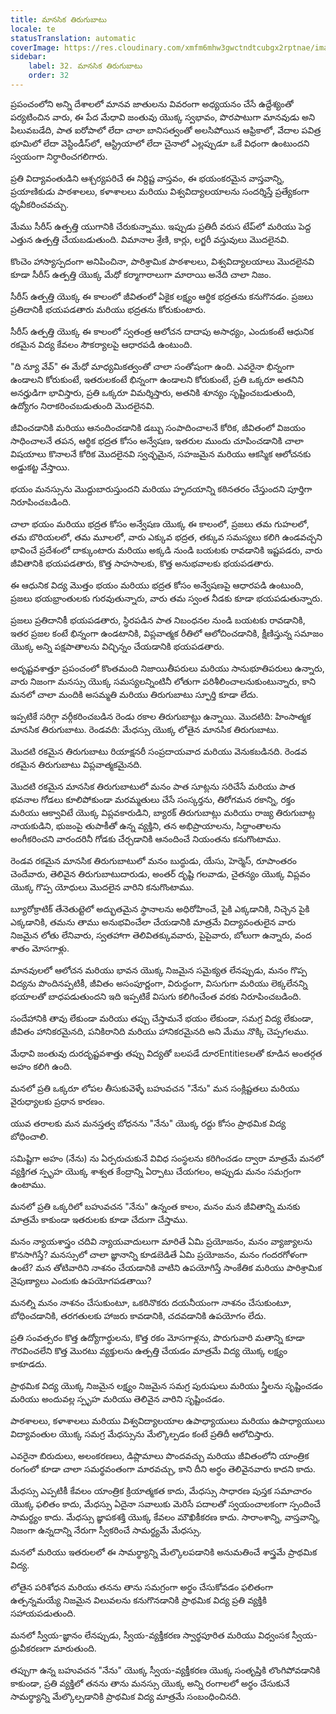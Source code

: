 ```yaml
---
title: మానసిక తిరుగుబాటు
locale: te
statusTranslation: automatic
coverImage: https://res.cloudinary.com/xmfm6mhw3gwctndtcubgx2rptnae/image/upload/v1740337243/small_cover_educacion_fundamental_a051170f1c.webp
sidebar:
    label: 32. మానసిక తిరుగుబాటు
    order: 32
---
```

ప్రపంచంలోని అన్ని దేశాలలో మానవ జాతులను వివరంగా అధ్యయనం చేసే ఉద్దేశ్యంతో పర్యటించిన వారు, ఈ పేద మేధావి జంతువు యొక్క స్వభావం, పొరపాటుగా మానవుడు అని పిలువబడేది, పాత ఐరోపాలో లేదా చాలా బానిసత్వంతో అలసిపోయిన ఆఫ్రికాలో, వేదాల పవిత్ర భూమిలో లేదా వెస్టిండీస్‌లో, ఆస్ట్రియాలో లేదా చైనాలో ఎల్లప్పుడూ ఒకే విధంగా ఉంటుందని స్వయంగా నిర్ధారించగలిగారు.

ప్రతి విద్యావంతుడిని ఆశ్చర్యపరిచే ఈ నిర్దిష్ట వాస్తవం, ఈ భయంకరమైన వాస్తవాన్ని, ప్రయాణికుడు పాఠశాలలు, కళాశాలలు మరియు విశ్వవిద్యాలయాలను సందర్శిస్తే ప్రత్యేకంగా ధృవీకరించవచ్చు.

మేము సీరీస్ ఉత్పత్తి యుగానికి చేరుకున్నాము. ఇప్పుడు ప్రతిదీ వరుస టేప్‌లో మరియు పెద్ద ఎత్తున ఉత్పత్తి చేయబడుతుంది. విమానాల శ్రేణి, కార్లు, లగ్జరీ వస్తువులు మొదలైనవి.

కొంచెం హాస్యాస్పదంగా అనిపించినా, పారిశ్రామిక పాఠశాలలు, విశ్వవిద్యాలయాలు మొదలైనవి కూడా సీరీస్ ఉత్పత్తి యొక్క మేధో కర్మాగారాలుగా మారాయి అనేది చాలా నిజం.

సీరీస్ ఉత్పత్తి యొక్క ఈ కాలంలో జీవితంలో ఏకైక లక్ష్యం ఆర్థిక భద్రతను కనుగొనడం. ప్రజలు ప్రతిదానికీ భయపడతారు మరియు భద్రతను కోరుకుంటారు.

సీరీస్ ఉత్పత్తి యొక్క ఈ కాలంలో స్వతంత్ర ఆలోచన దాదాపు అసాధ్యం, ఎందుకంటే ఆధునిక రకమైన విద్య కేవలం సౌకర్యాలపై ఆధారపడి ఉంటుంది.

"ది న్యూ వేవ్" ఈ మేధో మాధ్యమికత్వంతో చాలా సంతోషంగా ఉంది. ఎవరైనా భిన్నంగా ఉండాలని కోరుకుంటే, ఇతరులకంటే భిన్నంగా ఉండాలని కోరుకుంటే, ప్రతి ఒక్కరూ అతనిని అనర్హుడిగా భావిస్తారు, ప్రతి ఒక్కరూ విమర్శిస్తారు, అతనికి శూన్యం సృష్టించబడుతుంది, ఉద్యోగం నిరాకరించబడుతుంది మొదలైనవి.

జీవించడానికి మరియు ఆనందించడానికి డబ్బు సంపాదించాలనే కోరిక, జీవితంలో విజయం సాధించాలనే తపన, ఆర్థిక భద్రత కోసం అన్వేషణ, ఇతరుల ముందు చూపించడానికి చాలా విషయాలు కొనాలనే కోరిక మొదలైనవి స్వచ్ఛమైన, సహజమైన మరియు ఆకస్మిక ఆలోచనకు అడ్డుకట్ట వేస్తాయి.

భయం మనస్సును మొద్దుబారుస్తుందని మరియు హృదయాన్ని కఠినతరం చేస్తుందని పూర్తిగా నిరూపించబడింది.

చాలా భయం మరియు భద్రత కోసం అన్వేషణ యొక్క ఈ కాలంలో, ప్రజలు తమ గుహలలో, తమ బొరియలలో, తమ మూలలో, వారు ఎక్కువ భద్రత, తక్కువ సమస్యలు కలిగి ఉండవచ్చని భావించే ప్రదేశంలో దాక్కుంటారు మరియు అక్కడి నుండి బయటకు రావడానికి ఇష్టపడరు, వారు జీవితానికి భయపడతారు, కొత్త సాహసాలకు, కొత్త అనుభవాలకు భయపడతారు.

ఈ ఆధునిక విద్య మొత్తం భయం మరియు భద్రత కోసం అన్వేషణపై ఆధారపడి ఉంటుంది, ప్రజలు భయభ్రాంతులకు గురవుతున్నారు, వారు తమ స్వంత నీడకు కూడా భయపడుతున్నారు.

ప్రజలు ప్రతిదానికీ భయపడతారు, స్థిరపడిన పాత నిబంధనల నుండి బయటకు రావడానికి, ఇతర ప్రజల కంటే భిన్నంగా ఉండటానికి, విప్లవాత్మక రీతిలో ఆలోచించడానికి, క్షీణిస్తున్న సమాజం యొక్క అన్ని పక్షపాతాలను విచ్ఛిన్నం చేయడానికి భయపడతారు.

అదృష్టవశాత్తూ ప్రపంచంలో కొంతమంది నిజాయితీపరులు మరియు సానుభూతిపరులు ఉన్నారు, వారు నిజంగా మనస్సు యొక్క సమస్యలన్నింటినీ లోతుగా పరిశీలించాలనుకుంటున్నారు, కాని మనలో చాలా మందికి అసమ్మతి మరియు తిరుగుబాటు స్ఫూర్తి కూడా లేదు.

ఇప్పటికే సరిగ్గా వర్గీకరించబడిన రెండు రకాల తిరుగుబాట్లు ఉన్నాయి. మొదటిది: హింసాత్మక మానసిక తిరుగుబాటు. రెండవది: మేధస్సు యొక్క లోతైన మానసిక తిరుగుబాటు.

మొదటి రకమైన తిరుగుబాటు రియాక్షనరీ సంప్రదాయవాద మరియు వెనుకబడినది. రెండవ రకమైన తిరుగుబాటు విప్లవాత్మకమైనది.

మొదటి రకమైన మానసిక తిరుగుబాటులో మనం పాత సూట్లను సరిచేసే మరియు పాత భవనాల గోడలు కూలిపోకుండా మరమ్మతులు చేసే సంస్కర్తను, తిరోగమన రకాన్ని, రక్తం మరియు ఆక్వావిటే యొక్క విప్లవకారుడిని, బ్యారక్ తిరుగుబాట్లు మరియు రాజ్య తిరుగుబాట్ల నాయకుడిని, భుజంపై తుపాకీతో ఉన్న వ్యక్తిని, తన అభిప్రాయాలను, సిద్ధాంతాలను అంగీకరించని వారందరినీ గోడకు చేర్చడానికి ఆనందించే నియంతను కనుగొంటాము.

రెండవ రకమైన మానసిక తిరుగుబాటులో మనం బుద్ధుడు, యేసు, హెర్మెస్, రూపాంతరం చెందేవారు, తెలివైన తిరుగుబాటుదారుడు, అంతర్ దృష్టి గలవాడు, చైతన్యం యొక్క విప్లవం యొక్క గొప్ప యోధులు మొదలైన వారిని కనుగొంటాము.

బ్యూరోక్రాటిక్ తేనెతుట్టెలో అద్భుతమైన స్థానాలను అధిరోహించే, పైకి ఎక్కడానికి, నిచ్చెన పైకి ఎక్కడానికి, తమను తాము అనుభవించేలా చేయడానికి మాత్రమే విద్యావంతులైన వారు నిజమైన లోతు లేనివారు, స్వతహాగా తెలివితక్కువవారు, పైపైవారు, బోలుగా ఉన్నారు, వంద శాతం మోసగాళ్లు.

మానవులలో ఆలోచన మరియు భావన యొక్క నిజమైన సమైక్యత లేనప్పుడు, మనం గొప్ప విద్యను పొందినప్పటికీ, జీవితం అసంపూర్ణంగా, విరుద్ధంగా, విసుగుగా మరియు లెక్కలేనన్ని భయాలతో బాధపడుతుందని ఇది ఇప్పటికే విసుగు కలిగించేంత వరకు నిరూపించబడింది.

సందేహానికి తావు లేకుండా మరియు తప్పు చేస్తామనే భయం లేకుండా, సమగ్ర విద్య లేకుండా, జీవితం హానికరమైనది, పనికిరానిది మరియు హానికరమైనది అని మేము నొక్కి చెప్పగలము.

మేధావి జంతువు దురదృష్టవశాత్తు తప్పు విద్యతో బలపడే దూరEntitiesలతో కూడిన అంతర్గత అహం కలిగి ఉంది.

మనలో ప్రతి ఒక్కరూ లోపల తీసుకువెళ్ళే బహువచన "నేను" మన సంక్లిష్టతలు మరియు వైరుధ్యాలకు ప్రధాన కారణం.

యువ తరాలకు మన మనస్తత్వ బోధనను "నేను" యొక్క రద్దు కోసం ప్రాథమిక విద్య బోధించాలి.

సమిష్టిగా అహం (నేను) ను ఏర్పరుచుకునే వివిధ సంస్థలను కరిగించడం ద్వారా మాత్రమే మనలో వ్యక్తిగత స్పృహ యొక్క శాశ్వత కేంద్రాన్ని ఏర్పాటు చేయగలం, అప్పుడు మనం సమగ్రంగా ఉంటాము.

మనలో ప్రతి ఒక్కరిలో బహువచన "నేను" ఉన్నంత కాలం, మనం మన జీవితాన్ని మనకు మాత్రమే కాకుండా ఇతరులకు కూడా చేదుగా చేస్తాము.

మనం న్యాయశాస్త్రం చదివి న్యాయవాదులుగా మారితే ఏమి ప్రయోజనం, మనం వ్యాజ్యాలను కొనసాగిస్తే? మనస్సులో చాలా జ్ఞానాన్ని కూడబెడితే ఏమి ప్రయోజనం, మనం గందరగోళంగా ఉంటే? మన తోటివారిని నాశనం చేయడానికి వాటిని ఉపయోగిస్తే సాంకేతిక మరియు పారిశ్రామిక నైపుణ్యాలు ఎందుకు ఉపయోగపడతాయి?

మనల్ని మనం నాశనం చేసుకుంటూ, ఒకరినొకరు దయనీయంగా నాశనం చేసుకుంటూ, బోధించడానికి, తరగతులకు హాజరు కావడానికి, చదవడానికి ఉపయోగం లేదు.

ప్రతి సంవత్సరం కొత్త ఉద్యోగార్థులను, కొత్త రకం మోసగాళ్లను, పొరుగువారి మతాన్ని కూడా గౌరవించలేని కొత్త మొరటు వ్యక్తులను ఉత్పత్తి చేయడం మాత్రమే విద్య యొక్క లక్ష్యం కాకూడదు.

ప్రాథమిక విద్య యొక్క నిజమైన లక్ష్యం నిజమైన సమగ్ర పురుషులు మరియు స్త్రీలను సృష్టించడం మరియు అందువల్ల స్పృహ మరియు తెలివైన వారిని సృష్టించడం.

పాఠశాలలు, కళాశాలలు మరియు విశ్వవిద్యాలయాల ఉపాధ్యాయులు మరియు ఉపాధ్యాయులు విద్యావంతుల యొక్క సమగ్ర మేధస్సును మేల్కొల్పడం కంటే ప్రతిదీ ఆలోచిస్తారు.

ఎవరైనా బిరుదులు, అలంకరణలు, డిప్లొమాలు పొందవచ్చు మరియు జీవితంలోని యాంత్రిక రంగంలో కూడా చాలా సమర్థవంతంగా మారవచ్చు, కాని దీని అర్థం తెలివైనవారు కాదని కాదు.

మేధస్సు ఎప్పటికీ కేవలం యాంత్రిక క్రియాత్మకత కాదు, మేధస్సు సాధారణ పుస్తక సమాచారం యొక్క ఫలితం కాదు, మేధస్సు ఏదైనా సవాలుకు మెరిసే పదాలతో స్వయంచాలకంగా స్పందించే సామర్థ్యం కాదు. మేధస్సు జ్ఞాపకశక్తి యొక్క కేవలం మౌఖికీకరణ కాదు. సారాంశాన్ని, వాస్తవాన్ని, నిజంగా ఉన్నదాన్ని నేరుగా స్వీకరించే సామర్థ్యమే మేధస్సు.

మనలో మరియు ఇతరులలో ఈ సామర్థ్యాన్ని మేల్కొలపడానికి అనుమతించే శాస్త్రమే ప్రాథమిక విద్య.

లోతైన పరిశోధన మరియు తనను తాను సమగ్రంగా అర్థం చేసుకోవడం ఫలితంగా ఉత్పన్నమయ్యే నిజమైన విలువలను కనుగొనడానికి ప్రాథమిక విద్య ప్రతి వ్యక్తికి సహాయపడుతుంది.

మనలో స్వీయ-జ్ఞానం లేనప్పుడు, స్వీయ-వ్యక్తీకరణ స్వార్థపూరిత మరియు విధ్వంసక స్వీయ-ధ్రువీకరణగా మారుతుంది.

తప్పుగా ఉన్న బహువచన "నేను" యొక్క స్వీయ-వ్యక్తీకరణ యొక్క సంతృప్తికి లొంగిపోవడానికి కాకుండా, ప్రతి వ్యక్తిలో తనను తాను మనస్సు యొక్క అన్ని రంగాలలో అర్థం చేసుకునే సామర్థ్యాన్ని మేల్కొల్పడానికి ప్రాథమిక విద్య మాత్రమే సంబంధించినది.
